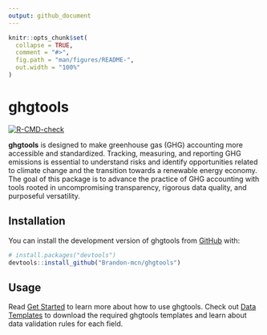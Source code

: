 ```yaml
---
output: github_document
---
```


<!-- README.md is generated from README.Rmd. Please edit that file -->

```r
knitr::opts_chunk$set(
  collapse = TRUE,
  comment = "#>",
  fig.path = "man/figures/README-",
  out.width = "100%"
)
```

# ghgtools

<!-- badges: start -->
[![R-CMD-check](https://github.com/Brandon-mcn/ghgtools/actions/workflows/R-CMD-check.yaml/badge.svg)](https://github.com/Brandon-mcn/ghgtools/actions/workflows/R-CMD-check.yaml)
<!-- badges: end -->

**ghgtools** is designed to make greenhouse gas (GHG) accounting more accessible and standardized. Tracking, measuring, and reporting GHG emissions is essential to understand risks and identify opportunities related to climate change and the transition towards a renewable energy economy. The goal of this package is to advance the practice of GHG accounting with tools rooted in uncompromising transparency, rigorous data quality, and purposeful versatility. 

## Installation

You can install the development version of ghgtools from [GitHub](https://github.com/) with:

``` r
# install.packages("devtools")
devtools::install_github("Brandon-mcn/ghgtools")
```

## Usage

Read [Get Started](https://brandon-mcn.github.io/ghgtools/articles/ghgtools.html) to learn more about how to use ghgtools. Check out [Data Templates](https://brandon-mcn.github.io/ghgtools/articles/Data-Templates.html) to download the required ghgtools templates and learn about data validation rules for each field. 
